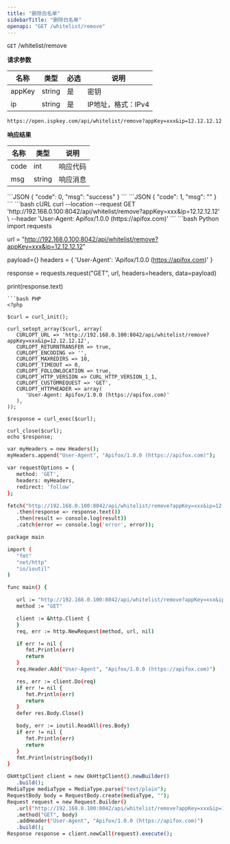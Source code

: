 ```yaml
---
title: "删除白名单"
sidebarTitle: "删除白名单"
openapi: "GET /whitelist/remove"
---
```


`GET` /whitelist/remove

**请求参数**

| 名称 | 类型 | 必选 | 说明 |
|---|---|---|---|
| appKey | string | 是 | 密钥 |
| ip | string | 是 | IP地址，格式：IPv4 |

```url
https://open.ispkey.com/api/whitelist/remove?appKey=xxx&ip=12.12.12.12
```

**响应结果**

| 名称 | 类型 | 说明 |
|---|---|---|
| code | int | 响应代码 |
| msg | string | 响应消息 |

<Tabs>
<Tab title="成功">
```JSON
{
    "code": 0,
    "msg": "success"
}
```
</Tab>
<Tab title="失败">
```JSON
{
  "code": 1,
  "msg": "<string>"
}
```
</Tab>
</Tabs>

<RequestExample>
```bash cURL
curl --location --request GET 'http://192.168.0.100:8042/api/whitelist/remove?appKey=xxx&ip=12.12.12.12' \
--header 'User-Agent: Apifox/1.0.0 (https://apifox.com)'
```
```bash Python
import requests

url = "http://192.168.0.100:8042/api/whitelist/remove?appKey=xxx&ip=12.12.12.12"

payload={}
headers = {
   'User-Agent': 'Apifox/1.0.0 (https://apifox.com)'
}

response = requests.request("GET", url, headers=headers, data=payload)

print(response.text)
```
```bash PHP
<?php

$curl = curl_init();

curl_setopt_array($curl, array(
   CURLOPT_URL => 'http://192.168.0.100:8042/api/whitelist/remove?appKey=xxx&ip=12.12.12.12',
   CURLOPT_RETURNTRANSFER => true,
   CURLOPT_ENCODING => '',
   CURLOPT_MAXREDIRS => 10,
   CURLOPT_TIMEOUT => 0,
   CURLOPT_FOLLOWLOCATION => true,
   CURLOPT_HTTP_VERSION => CURL_HTTP_VERSION_1_1,
   CURLOPT_CUSTOMREQUEST => 'GET',
   CURLOPT_HTTPHEADER => array(
      'User-Agent: Apifox/1.0.0 (https://apifox.com)'
   ),
));

$response = curl_exec($curl);

curl_close($curl);
echo $response;
```
```bash JavaScript
var myHeaders = new Headers();
myHeaders.append("User-Agent", "Apifox/1.0.0 (https://apifox.com)");

var requestOptions = {
   method: 'GET',
   headers: myHeaders,
   redirect: 'follow'
};

fetch("http://192.168.0.100:8042/api/whitelist/remove?appKey=xxx&ip=12.12.12.12", requestOptions)
   .then(response => response.text())
   .then(result => console.log(result))
   .catch(error => console.log('error', error));
```
```bash Go
package main

import (
   "fmt"
   "net/http"
   "io/ioutil"
)

func main() {

   url := "http://192.168.0.100:8042/api/whitelist/remove?appKey=xxx&ip=12.12.12.12"
   method := "GET"

   client := &http.Client {
   }
   req, err := http.NewRequest(method, url, nil)

   if err != nil {
      fmt.Println(err)
      return
   }
   req.Header.Add("User-Agent", "Apifox/1.0.0 (https://apifox.com)")

   res, err := client.Do(req)
   if err != nil {
      fmt.Println(err)
      return
   }
   defer res.Body.Close()

   body, err := ioutil.ReadAll(res.Body)
   if err != nil {
      fmt.Println(err)
      return
   }
   fmt.Println(string(body))
}
```
```bash Java
OkHttpClient client = new OkHttpClient().newBuilder()
   .build();
MediaType mediaType = MediaType.parse("text/plain");
RequestBody body = RequestBody.create(mediaType, "");
Request request = new Request.Builder()
   .url("http://192.168.0.100:8042/api/whitelist/remove?appKey=xxx&ip=12.12.12.12")
   .method("GET", body)
   .addHeader("User-Agent", "Apifox/1.0.0 (https://apifox.com)")
   .build();
Response response = client.newCall(request).execute();
```
</RequestExample>


